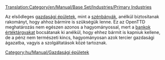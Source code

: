 [[Translation:Category/en/Manual/Base Set/Industries/Primary Industries]]

Az elsődleges [[hu/Manual/Gazdasági épületek|gazdasági épületek]], mint a [[hu/Manual/Base Set/Industries/Szénbánya|szénbányák]], anélkül biztosítanak rakományt, hogy ahhoz bármire is szükségük lenne.  Ez az OpenTTD meghatározás nem egészen azonos a hagyományossal, mert a [[hu/Manual/Base Set/Industries/Bank|bankok]] [[hu/Manual/Base Set/Cargos/Értéktárgyak|értéktárgyakat]] bocsátanak ki anélkül, hogy ehhez bármit is kapniuk kellene, de a pénz nem természeti kincs, hagyományosan azok tercier gazdasági ágazatba, vagyis a szolgáltatások közé tartoznak.

[[Category:hu/Manual/Gazdasági épületek]]